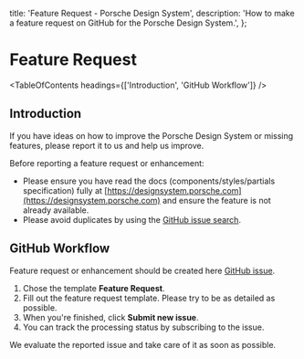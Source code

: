 
  title: 'Feature Request - Porsche Design System',
  description: 'How to  make a feature request on GitHub for the Porsche Design System.',
};

# Feature Request

<TableOfContents headings={['Introduction', 'GitHub Workflow']} />

## Introduction

If you have ideas on how to improve the Porsche Design System or missing features, please report it to us and help us
improve.

Before reporting a feature request or enhancement:

- Please ensure you have read the docs (components/styles/partials specification) fully at
  [https://designsystem.porsche.com](https://designsystem.porsche.com) and ensure the feature is not already available.
- Please avoid duplicates by using the
  [GitHub issue search](https://github.com/porsche-design-system/porsche-design-system/issues).

## GitHub Workflow

Feature request or enhancement should be created here
[GitHub issue](https://github.com/porsche-design-system/porsche-design-system/issues/new/choose).

1. Chose the template **Feature Request**.
2. Fill out the feature request template. Please try to be as detailed as possible.
3. When you're finished, click **Submit new issue**.
4. You can track the processing status by subscribing to the issue.

We evaluate the reported issue and take care of it as soon as possible.
